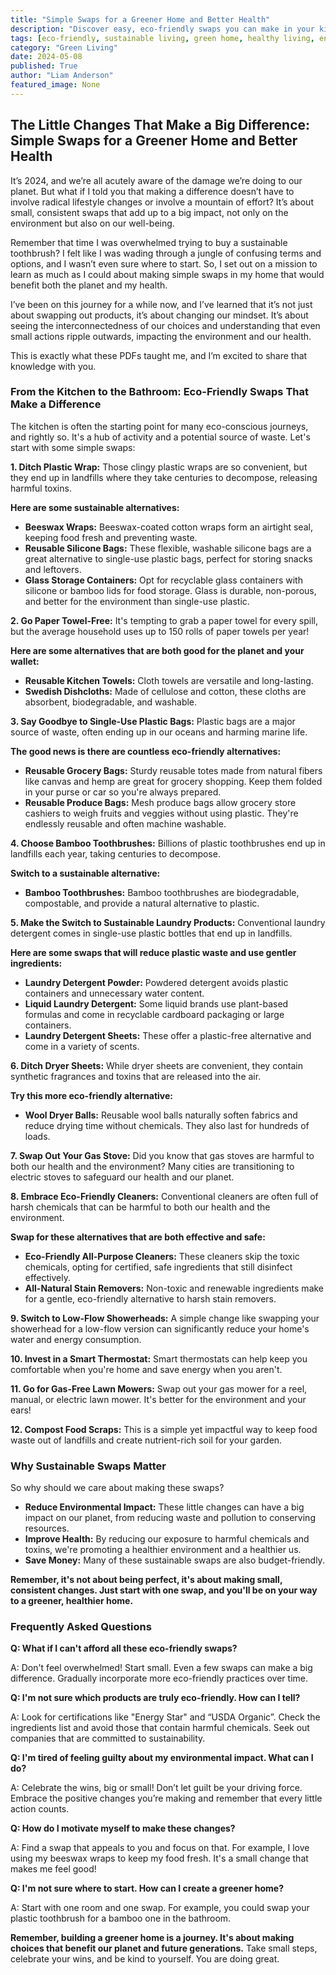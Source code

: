 ```yaml
---
title: "Simple Swaps for a Greener Home and Better Health"
description: "Discover easy, eco-friendly swaps you can make in your kitchen and bathroom to reduce waste, save money, and improve your health. From ditching plastic wrap to switching to bamboo toothbrushes, these simple changes add up to a big impact on the environment and your well-being."
tags: [eco-friendly, sustainable living, green home, healthy living, environmentalism, reduce waste, plastic-free, DIY, home improvement, wellness]
category: "Green Living"
date: 2024-05-08
published: True
author: "Liam Anderson"
featured_image: None
---
```


## The Little Changes That Make a Big Difference: Simple Swaps for a Greener Home and Better Health

It’s 2024, and we’re all acutely aware of the damage we’re doing to our planet. But what if I told you that making a difference doesn’t have to involve radical lifestyle changes or involve a mountain of effort? It’s about small, consistent swaps that add up to a big impact, not only on the environment but also on our well-being.

Remember that time I was overwhelmed trying to buy a sustainable toothbrush? I felt like I was wading through a jungle of confusing terms and options, and I wasn’t even sure where to start. So, I set out on a mission to learn as much as I could about making simple swaps in my home that would benefit both the planet and my health. 

I’ve been on this journey for a while now, and I’ve learned that it’s not just about swapping out products, it’s about changing our mindset. It’s about seeing the interconnectedness of our choices and understanding that even small actions ripple outwards, impacting the environment and our health.

This is exactly what these PDFs taught me, and I’m excited to share that knowledge with you. 

### **From the Kitchen to the Bathroom: Eco-Friendly Swaps That Make a Difference**

The kitchen is often the starting point for many eco-conscious journeys, and rightly so. It's a hub of activity and a potential source of waste. Let's start with some simple swaps:

**1. Ditch Plastic Wrap:**  Those clingy plastic wraps are so convenient, but they end up in landfills where they take centuries to decompose, releasing harmful toxins.

**Here are some sustainable alternatives:**

* **Beeswax Wraps:**  Beeswax-coated cotton wraps form an airtight seal, keeping food fresh and preventing waste. 
* **Reusable Silicone Bags:**  These flexible, washable silicone bags are a great alternative to single-use plastic bags, perfect for storing snacks and leftovers.
* **Glass Storage Containers:**  Opt for recyclable glass containers with silicone or bamboo lids for food storage. Glass is durable, non-porous, and better for the environment than single-use plastic. 

**2.  Go Paper Towel-Free:** It's tempting to grab a paper towel for every spill, but the average household uses up to 150 rolls of paper towels per year!

**Here are some alternatives that are both good for the planet and your wallet:**

* **Reusable Kitchen Towels:**  Cloth towels are versatile and long-lasting.
* **Swedish Dishcloths:**  Made of cellulose and cotton, these cloths are absorbent, biodegradable, and washable. 

**3.  Say Goodbye to Single-Use Plastic Bags:** Plastic bags are a major source of waste, often ending up in our oceans and harming marine life.  

**The good news is there are countless eco-friendly alternatives:**

* **Reusable Grocery Bags:**  Sturdy reusable totes made from natural fibers like canvas and hemp are great for grocery shopping. Keep them folded in your purse or car so you're always prepared.
* **Reusable Produce Bags:**  Mesh produce bags allow grocery store cashiers to weigh fruits and veggies without using plastic. They're endlessly reusable and often machine washable.

**4.  Choose Bamboo Toothbrushes:** Billions of plastic toothbrushes end up in landfills each year, taking centuries to decompose.  

**Switch to a sustainable alternative:**

* **Bamboo Toothbrushes:** Bamboo toothbrushes are biodegradable, compostable, and provide a natural alternative to plastic.

**5.  Make the Switch to Sustainable Laundry Products:**  Conventional laundry detergent comes in single-use plastic bottles that end up in landfills.

**Here are some swaps that will reduce plastic waste and use gentler ingredients:**

* **Laundry Detergent Powder:**  Powdered detergent avoids plastic containers and unnecessary water content. 
* **Liquid Laundry Detergent:**  Some liquid brands use plant-based formulas and come in recyclable cardboard packaging or large containers. 
* **Laundry Detergent Sheets:**  These offer a plastic-free alternative and come in a variety of scents.

**6. Ditch Dryer Sheets:**  While dryer sheets are convenient, they contain synthetic fragrances and toxins that are released into the air.

**Try this more eco-friendly alternative:**

* **Wool Dryer Balls:**  Reusable wool balls naturally soften fabrics and reduce drying time without chemicals. They also last for hundreds of loads. 

**7. Swap Out Your Gas Stove:**  Did you know that gas stoves are harmful to both our health and the environment? Many cities are transitioning to electric stoves to safeguard our health and our planet.

**8.  Embrace Eco-Friendly Cleaners:**  Conventional cleaners are often full of harsh chemicals that can be harmful to both our health and the environment.

**Swap for these alternatives that are both effective and safe:**

* **Eco-Friendly All-Purpose Cleaners:** These cleaners skip the toxic chemicals, opting for certified, safe ingredients that still disinfect effectively. 
* **All-Natural Stain Removers:**  Non-toxic and renewable ingredients make for a gentle, eco-friendly alternative to harsh stain removers.

**9.  Switch to Low-Flow Showerheads:**  A simple change like swapping your showerhead for a low-flow version can significantly reduce your home's water and energy consumption.

**10.  Invest in a Smart Thermostat:**  Smart thermostats can help keep you comfortable when you're home and save energy when you aren't.

**11.  Go for Gas-Free Lawn Mowers:**  Swap out your gas mower for a reel, manual, or electric lawn mower. It's better for the environment and your ears!

**12.  Compost Food Scraps:**  This is a simple yet impactful way to keep food waste out of landfills and create nutrient-rich soil for your garden.

### **Why Sustainable Swaps Matter**

So why should we care about making these swaps?

* **Reduce Environmental Impact:**  These little changes can have a big impact on our planet, from reducing waste and pollution to conserving resources.
* **Improve Health:**  By reducing our exposure to harmful chemicals and toxins, we're promoting a healthier environment and a healthier us.
* **Save Money:**  Many of these sustainable swaps are also budget-friendly. 

**Remember, it's not about being perfect, it's about making small, consistent changes.  Just start with one swap, and you'll be on your way to a greener, healthier home.** 

### **Frequently Asked Questions**

**Q: What if I can't afford all these eco-friendly swaps?**

A: Don't feel overwhelmed! Start small. Even a few swaps can make a big difference. Gradually incorporate more eco-friendly practices over time.

**Q: I'm not sure which products are truly eco-friendly.  How can I tell?**

A: Look for certifications like "Energy Star" and “USDA Organic”. Check the ingredients list and avoid those that contain harmful chemicals. Seek out companies that are committed to sustainability.

**Q: I'm tired of feeling guilty about my environmental impact.  What can I do?**

A:  Celebrate the wins, big or small! Don’t let guilt be your driving force. Embrace the positive changes you’re making and remember that every little action counts.

**Q: How do I motivate myself to make these changes?**

A:  Find a swap that appeals to you and focus on that.  For example, I love using my beeswax wraps to keep my food fresh. It's a small change that makes me feel good!

**Q: I'm not sure where to start.  How can I create a greener home?**

A:  Start with one room and one swap. For example, you could swap your plastic toothbrush for a bamboo one in the bathroom. 

**Remember, building a greener home is a journey. It's about making choices that benefit our planet and future generations.**  Take small steps, celebrate your wins, and be kind to yourself. You are doing great.
